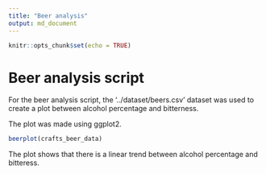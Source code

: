```yaml
---
title: "Beer analysis"
output: md_document
---
```


```r
knitr::opts_chunk$set(echo = TRUE)
```

# Beer analysis script

For the beer analysis script, the '../dataset/beers.csv' dataset was used
to create a plot between alcohol percentage and bitterness.

The plot was made using ggplot2.

```r
beerplot(crafts_beer_data)
```

The plot shows that there is a linear trend between alcohol percentage and 
bitteress.